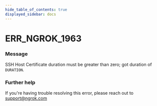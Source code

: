 ```yaml
---
hide_table_of_contents: true
displayed_sidebar: docs
---
```



# ERR_NGROK_1963

### Message

SSH Host Certificate duration must be greater than zero; got duration of `DURATION`.

<ErrorDetails error="err_ngrok_1963" />

### Further help

If you're having trouble resolving this error, please reach out to [support@ngrok.com](mailto:support@ngrok.com?subject=Help%20with%20ERR_NGROK_1963)
